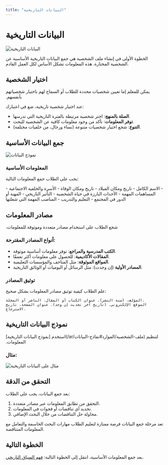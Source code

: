 ```yaml
---
title: "البيانات التاريخية"
---
```


<Icon icon="traffic-cone" iconType="duotone" color="#851F6A" size={72} />

# البيانات التاريخية

![البيانات التاريخية](/images/data.png)

الخطوة الأولى في إنشاء ملف الشخصية هي جمع البيانات التاريخية الأساسية عن الشخصية المختارة. هذه المعلومات تشكل الأساس لكل العمل القادم.

## اختيار الشخصية

<Note>
  يمكن للمعلم إما تعيين شخصيات محددة للطلاب أو السماح لهم باختيار شخصياتهم بأنفسهم.
</Note>

عند اختيار شخصية تاريخية، ضع في اعتبارك:

- **الصلة بالمنهج**: اختر شخصية مرتبطة بالفترة التاريخية التي تدرسها.
- **توفر المعلومات**: تأكد من وجود معلومات كافية عن الشخصية للبحث.
- **التنوع**: شجع اختيار شخصيات متنوعة (نساء ورجال، من خلفيات مختلفة).

## جمع البيانات الأساسية

<Frame>
  <img src="/datasheet.png" alt="نموذج البيانات" />
</Frame>

### المعلومات الأساسية

يجب على الطلاب جمع المعلومات التالية:

<AccordionGroup>
  <Accordion title="المعلومات الشخصية">
    - الاسم الكامل
    - تاريخ ومكان الميلاد
    - تاريخ ومكان الوفاة
    - الأسرة والخلفية الاجتماعية
  </Accordion>
  <Accordion title="الإنجازات الرئيسية">
    - المساهمات المهمة
    - الأحداث البارزة في حياة الشخصية
    - التأثير التاريخي
  </Accordion>
  <Accordion title="المعلومات المهنية">
    - المهنة أو الدور في المجتمع
    - التعليم والتدريب
    - المناصب المهمة التي شغلتها
  </Accordion>
</AccordionGroup>

## مصادر المعلومات

<Warning>
  شجع الطلاب على استخدام مصادر متعددة وموثوقة للمعلومات.
</Warning>

### أنواع المصادر المقترحة:

- **الكتب المدرسية والمراجع**: توفر معلومات أساسية موثوقة.
- **المقالات الأكاديمية**: للحصول على معلومات أكثر تعمقًا.
- **المواقع الموثوقة**: مثل المتاحف والمؤسسات التعليمية.
- **المصادر الأولية** (إن وجدت): مثل الرسائل أو اليوميات أو الوثائق التاريخية.

### توثيق المصادر

علم الطلاب كيفية توثيق مصادر المعلومات بشكل صحيح:

```
المؤلف، (سنة النشر). عنوان الكتاب أو المقال. الناشر أو المجلة.
الموقع الإلكتروني. (تاريخ آخر تحديث إن وجد). عنوان الصفحة. تاريخ الاسترجاع.
```

## نموذج البيانات التاريخية

<Tip>
  استخدم [نموذج البيانات التاريخية](/ar/ملف-الشخصية/الموارد#نماذج-البيانات) لتنظيم المعلومات.
</Tip>

### مثال:

<Frame>
  <img src="/dataexample.png" alt="مثال على البيانات التاريخية" />
</Frame>

## التحقق من الدقة

بعد جمع البيانات، يجب على الطلاب:

1. التحقق من تطابق المعلومات عبر مصادر متعددة.
2. تحديد أي تناقضات أو فجوات في المعلومات.
3. محاولة حل التناقضات من خلال البحث الإضافي.

<Note>
  تعد مرحلة جمع البيانات فرصة ممتازة لتعليم الطلاب مهارات البحث الحاسمة والتعامل مع المعلومات المتناقضة.
</Note>

## الخطوة التالية

بعد جمع المعلومات الأساسية، انتقل إلى الخطوة التالية: [فهم السياق التاريخي](/ar/ملف-الشخصية/السياق-التاريخي). 
